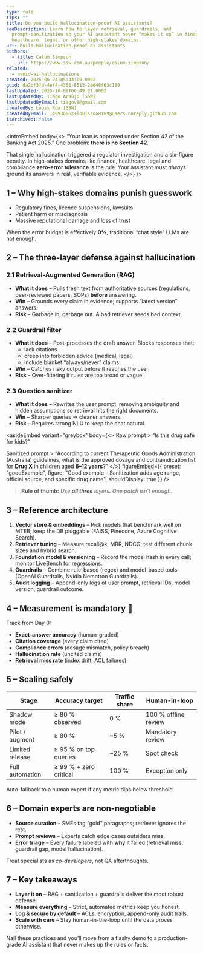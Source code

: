 ```yaml
---
type: rule
tips: ""
title: Do you build hallucination-proof AI assistants?
seoDescription: Learn how to layer retrieval, guardrails, and
  prompt-sanitization so your AI assistant never “makes it up” in finance,
  healthcare, legal, or other high-stakes domains.
uri: build-hallucination-proof-ai-assistants
authors:
  - title: Calum Simpson
    url: https://www.ssw.com.au/people/calum-simpson/
related:
  - avoid-ai-hallucinations
created: 2025-06-24T05:43:09.000Z
guid: da2bf3fa-4ef4-4361-8513-2ed48f63c189
lastUpdated: 2025-10-09T06:49:21.000Z
lastUpdatedBy: Tiago Araújo [SSW]
lastUpdatedByEmail: tiagov8@gmail.com
createdBy: Louis Roa [SSW]
createdByEmail: 149936952+louisroa8189@users.noreply.github.com
isArchived: false
---
```

<introEmbed
  body={<>
“Your loan is approved under Section 42 of the Banking Act 2025.”
One problem: **there is no Section 42**.

That single hallucination triggered a regulator investigation and a six-figure penalty. In high-stakes domains like finance, healthcare, legal and compliance **zero-error tolerance** is the rule. Your assistant must _always_ ground its answers in real, verifiable evidence.
  </>}
/>
## 1 – Why high-stakes domains punish guesswork

* Regulatory fines, licence suspensions, lawsuits
* Patient harm or misdiagnosis
* Massive reputational damage and loss of trust

When the error budget is effectively **0%**, traditional “chat style” LLMs are not enough.

## 2 – The three-layer defense against hallucination

### 2.1  Retrieval-Augmented Generation (RAG)

* **What it does** – Pulls fresh text from authoritative sources (regulations, peer-reviewed papers, SOPs) **before** answering.
* **Win** – Grounds every claim in evidence; supports “latest version” answers.
* **Risk** – Garbage in, garbage out. A bad retriever seeds bad context.

### 2.2  Guardrail filter

* **What it does** – Post-processes the draft answer. Blocks responses that:
  * lack citations
  * creep into forbidden advice (medical, legal)
  * include blanket “always/never” claims
* **Win** – Catches risky output before it reaches the user.
* **Risk** – Over-filtering if rules are too broad or vague.

### 2.3  Question sanitizer

* **What it does** – Rewrites the user prompt, removing ambiguity and hidden assumptions so retrieval hits the right documents.
* **Win** – Sharper queries ⇒ cleaner answers.
* **Risk** – Requires strong NLU to keep the chat natural.

<asideEmbed
  variant="greybox"
  body={<>
    Raw prompt
&gt; “Is this drug safe for kids?”

Sanitized prompt
&gt; “According to current Therapeutic Goods Administration (Australia) guidelines, what is the approved dosage and contraindication list for **Drug X** in children aged **6–12 years**?”
  </>}
  figureEmbed={{
    preset: "goodExample",
    figure: "Good example – Sanitization adds age range, official source, and specific drug name",
    shouldDisplay: true
  }}
/>

> **Rule of thumb:** _Use **all three** layers. One patch isn’t enough._

## 3 – Reference architecture

1. **Vector store & embeddings** – Pick models that benchmark well on MTEB; keep the DB pluggable (FAISS, Pinecone, Azure Cognitive Search).
2. **Retriever tuning** – Measure recall@k, MRR, NDCG; test different chunk sizes and hybrid search.
3. **Foundation model & versioning** – Record the model hash in every call; monitor LiveBench for regressions.
4. **Guardrails** – Combine rule-based (regex) and model-based tools (OpenAI Guardrails, Nvidia Nemotron Guardrails).
5. **Audit logging** – Append-only logs of user prompt, retrieval IDs, model version, guardrail outcome.

## 4 – Measurement is mandatory 🧪

Track from Day 0:

* **Exact-answer accuracy** (human-graded)
* **Citation coverage** (every claim cited)
* **Compliance errors** (dosage mismatch, policy breach)
* **Hallucination rate** (uncited claims)
* **Retrieval miss rate** (index drift, ACL failures)

## 5 – Scaling safely

| Stage | Accuracy target | Traffic share | Human-in-loop |
|-------|-----------------|--------------|---------------|
| Shadow mode | ≥ 80 % observed | 0 % | 100 % offline review |
| Pilot / augment | ≥ 80 % | ~5 % | Mandatory review |
| Limited release | ≥ 95 % on top queries | ~25 % | Spot check |
| Full automation | ≥ 99 % + zero critical | 100 % | Exception only |

Auto-fallback to a human expert if any metric dips below threshold.

## 6 – Domain experts are non-negotiable

* **Source curation** – SMEs tag “gold” paragraphs; retriever ignores the rest.
* **Prompt reviews** – Experts catch edge cases outsiders miss.
* **Error triage** – Every failure labeled with **why** it failed (retrieval miss, guardrail gap, model hallucination).

Treat specialists as _co-developers_, not QA afterthoughts.

## 7 – Key takeaways

* **Layer it on** – RAG + sanitization + guardrails deliver the most robust defense.
* **Measure everything** – Strict, automated metrics keep you honest.
* **Log & secure by default** – ACLs, encryption, append-only audit trails.
* **Scale with care** – Stay human-in-the-loop until the data proves otherwise.

Nail these practices and you’ll move from a flashy demo to a production-grade AI assistant that never makes up the rules or facts.
